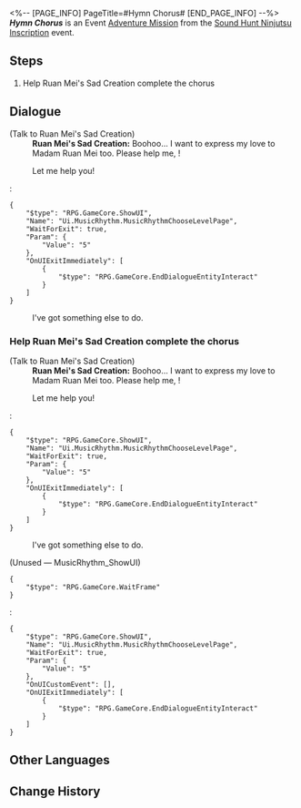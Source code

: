 <%-- [PAGE_INFO]
PageTitle=#Hymn Chorus#
[END_PAGE_INFO] --%>
{{Stub|Dialogue.}}
{{Mission Infobox
|id            = 8026114
|title         = 
|image         = <!--Mission Hymn Chorus.png-->
|type          = Adventure
|event_name    = Sound Hunt Ninjutsu Inscription
|chapter       = Sound Hunt Ninjutsu Inscription
|requirements  = {{subst:void|<!--Unknown: {"Type":"Manual"}-->}}
|summary       = <!--official mission summary from Fate's Atlas-->
|characters    = Ruan Mei's Sad Creation; Trailblazer
|startLocation = [[Herta Space Station]] - [[Seclusion Zone]]
|world         = Herta Space Station
|area          = Seclusion Zone
|prev          = 
|next          = 
|rewards       = Credit*5,000
}}
'''''Hymn Chorus''''' is an Event [[Adventure Mission]] from the [[Sound Hunt Ninjutsu Inscription]] event.

==Steps==
# Help Ruan Mei's Sad Creation complete the chorus

<!--
==Gameplay Notes==

--><!--
==Trial Character==

-->
==Dialogue==
{{Stub Dialogue}}

;(Talk to Ruan Mei's Sad Creation)
:'''Ruan Mei's Sad Creation:''' Boohoo... I want to express my love to Madam Ruan Mei too. Please help me, {{MC|f=big sis|m=big bro}}!
:{{DIcon|Travel Log}} Let me help you!
:<pre>{
	"$type": "RPG.GameCore.ShowUI",
	"Name": "Ui.MusicRhythm.MusicRhythmChooseLevelPage",
	"WaitForExit": true,
	"Param": {
		"Value": "5"
	},
	"OnUIExitImmediately": [
		{
			"$type": "RPG.GameCore.EndDialogueEntityInteract"
		}
	]
}</pre>
:{{DIcon|Exit}} I've got something else to do.

{{Dialogue End}}

===Help Ruan Mei's Sad Creation complete the chorus{{subst:void|<!--802611403-->}}===
{{Mission Description|type=adventure|location=Seclusion Zone|update|You've become the manager of the music party's performing band, and now your band needs to complete 3 performances on the stage in the middle of the campus.<br />Obtain a record of Ruan Mei's creations' beats to help Rappa collect inspiration for composing.}}
{{Dialogue Start}}

;(Talk to Ruan Mei's Sad Creation)
:'''Ruan Mei's Sad Creation:''' Boohoo... I want to express my love to Madam Ruan Mei too. Please help me, {{MC|f=big sis|m=big bro}}!
:{{DIcon|Travel Log}} Let me help you!
:<pre>{
	"$type": "RPG.GameCore.ShowUI",
	"Name": "Ui.MusicRhythm.MusicRhythmChooseLevelPage",
	"WaitForExit": true,
	"Param": {
		"Value": "5"
	},
	"OnUIExitImmediately": [
		{
			"$type": "RPG.GameCore.EndDialogueEntityInteract"
		}
	]
}</pre>
:{{DIcon|Exit}} I've got something else to do.

;(Unused &mdash; MusicRhythm_ShowUI)
<pre>{
	"$type": "RPG.GameCore.WaitFrame"
}</pre>
:<pre>{
	"$type": "RPG.GameCore.ShowUI",
	"Name": "Ui.MusicRhythm.MusicRhythmChooseLevelPage",
	"WaitForExit": true,
	"Param": {
		"Value": "5"
	},
	"OnUICustomEvent": [],
	"OnUIExitImmediately": [
		{
			"$type": "RPG.GameCore.EndDialogueEntityInteract"
		}
	]
}</pre>
{{Dialogue End}}

==Other Languages==
{{Other Languages
|en   = Hymn Chorus
|zhs  = 赞歌大合唱
|zht  = 讚歌大合唱
|ja   = 讃歌大合唱
|ko   = 찬가 대합창
|es   = Coro de himnos
|fr   = Chœur de l'hymne
|ru   = Хор гимнов
|th   = ร่วมประสานเพลงสรรเสริญ
|vi   = Đồng Ca Khen Ngợi
|de   = Hymnischer Chor
|id   = Paduan Suara Himne
|pt   = Refrão do Hino
}}

==Change History==
{{Change History|2.6}}

